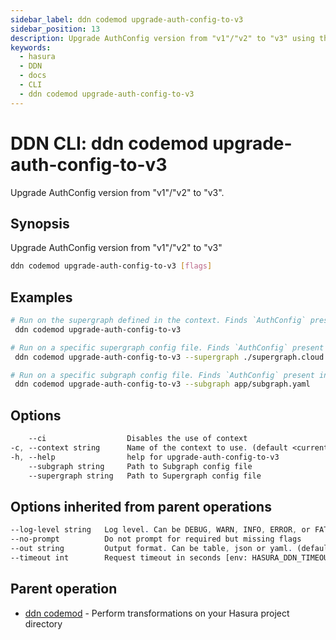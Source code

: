 ```yaml
---
sidebar_label: ddn codemod upgrade-auth-config-to-v3
sidebar_position: 13
description: Upgrade AuthConfig version from "v1"/"v2" to "v3" using the DDN CLI
keywords:
  - hasura
  - DDN
  - docs
  - CLI
  - ddn codemod upgrade-auth-config-to-v3
---
```


# DDN CLI: ddn codemod upgrade-auth-config-to-v3

Upgrade AuthConfig version from "v1"/"v2" to "v3".

## Synopsis

Upgrade AuthConfig version from "v1"/"v2" to "v3"

```bash
ddn codemod upgrade-auth-config-to-v3 [flags]
```

## Examples

```bash
# Run on the supergraph defined in the context. Finds `AuthConfig` present in any subgraphs within the supergraph and modifies it to version v3
 ddn codemod upgrade-auth-config-to-v3

# Run on a specific supergraph config file. Finds `AuthConfig` present in any subgraphs within the supergraph and modifies it to version v3
 ddn codemod upgrade-auth-config-to-v3 --supergraph ./supergraph.cloud.yaml

# Run on a specific subgraph config file. Finds `AuthConfig` present in the subgraph and modifies it to version v3
 ddn codemod upgrade-auth-config-to-v3 --subgraph app/subgraph.yaml
```

## Options

```sass
    --ci                  Disables the use of context
-c, --context string      Name of the context to use. (default <current_context>)
-h, --help                help for upgrade-auth-config-to-v3
    --subgraph string     Path to Subgraph config file
    --supergraph string   Path to Supergraph config file
```

## Options inherited from parent operations

```sass
--log-level string   Log level. Can be DEBUG, WARN, INFO, ERROR, or FATAL. (default "INFO")
--no-prompt          Do not prompt for required but missing flags
--out string         Output format. Can be table, json or yaml. (default "table")
--timeout int        Request timeout in seconds [env: HASURA_DDN_TIMEOUT] (default 100)
```

## Parent operation

- [ddn codemod](/reference/cli/commands/ddn_codemod) - Perform transformations on your Hasura project directory
